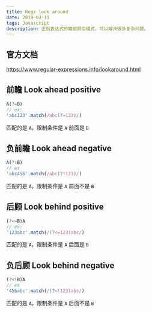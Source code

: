 ```yaml
---
title: Regx look around
date: 2019-03-11
tags: Javascript
description: 正则表达式的瞻前顾后模式，可以解决很多复杂问题。
---
```


## 官方文档
https://www.regular-expressions.info/lookaround.html

## 前瞻 Look ahead positive
```js
A(?=B)
// ex:
'abc123'.match(/abc(?=123)/)
```
匹配的是 `A`，限制条件是 `A` 前面是 `B`

## 负前瞻 Look ahead negative
```js
A(?!B)
// ex
'abc456'.match(/abc(?!123)/)
```
匹配的是 `A`，限制条件是 `A` 前面不是 `B`

## 后顾 Look behind positive
```js
(?<=B)A
// ex:
'123abc'.match(/(?<=123)abc/)
```
匹配的是 `A`，限制条件是 `A` 后面是 `B`

## 负后顾 Look behind negative
```js
(?<!B)A
// ex
'456abc'.match(/(?<!123)abc/)
```
匹配的是 `A`，限制条件是 `A` 后面不是 `B`